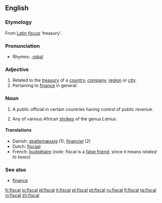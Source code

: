 ==English==

===Etymology===
From [[Latin]] ''[[fiscus]]'' ‘treasury’.

===Pronunciation===
{{IPA|/ˈfɪskəl/}}
*Rhymes: [[Rhymes:English:-ɪskəl|-ɪskəl]]

===Adjective===
{{en-adj}}

# Related to the [[treasury]] of a [[country]], [[company]], [[region]] or [[city]].
# Pertaining to [[finance]] in general.

===Noun===
{{en-noun}}

# A public official in certain countries having control of public revenue.
# {{italbrac|after Afrikaans [[fiskaal]] ‘public official, hangman’}} Any of various African [[shrike]]s of the genus ''Lanius''.

====Translations====
*Danish: [[skattemæssig]] (1); [[financiel]] (2)
*Dutch: [[fiscaal]]
*French: [[budgétaire]] (''note'': fiscal is a [[false friend]], since it means ''related to taxes'')

===See also===
*[[finance]]

[[fr:fiscal]]
[[io:fiscal]]
[[id:fiscal]]
[[it:fiscal]]
[[pl:fiscal]]
[[pt:fiscal]]
[[ru:fiscal]]
[[fi:fiscal]]
[[ta:fiscal]]
[[vi:fiscal]]
[[zh:fiscal]]